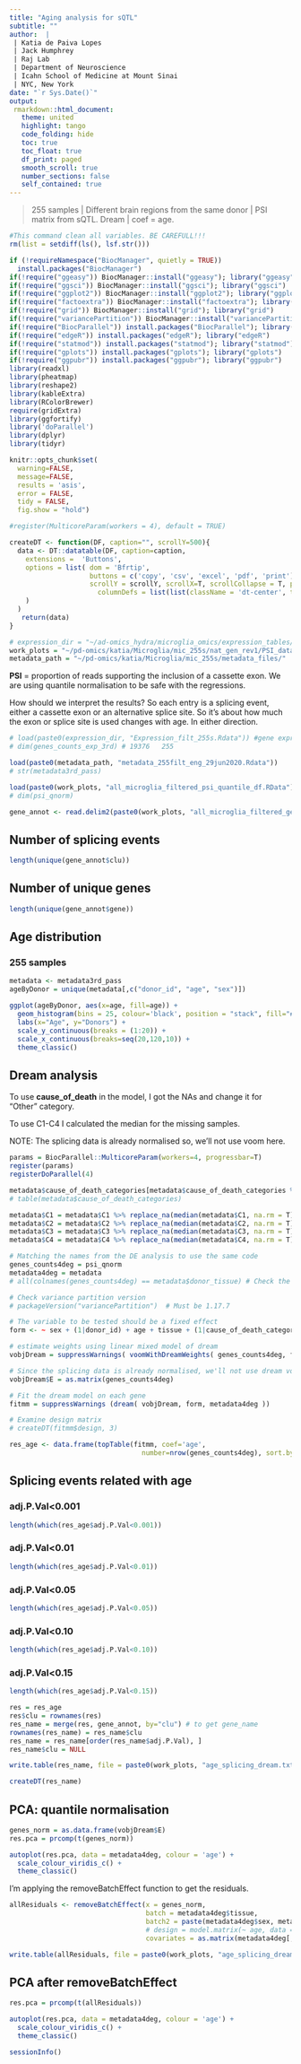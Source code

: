 ```yaml
---
title: "Aging analysis for sQTL"
subtitle: ""
author:  |
 | Katia de Paiva Lopes 
 | Jack Humphrey
 | Raj Lab
 | Department of Neuroscience
 | Icahn School of Medicine at Mount Sinai
 | NYC, New York
date: "`r Sys.Date()`"
output: 
 rmarkdown::html_document:
   theme: united
   highlight: tango
   code_folding: hide
   toc: true
   toc_float: true
   df_print: paged
   smooth_scroll: true
   number_sections: false
   self_contained: true  
---
```


> 255 samples | 
> Different brain regions from the same donor | 
> PSI matrix from sQTL. 
> Dream | coef = age.   

```r
#This command clean all variables. BE CAREFULL!!! 
rm(list = setdiff(ls(), lsf.str()))
```

```r
if (!requireNamespace("BiocManager", quietly = TRUE))
  install.packages("BiocManager")
if(!require("ggeasy")) BiocManager::install("ggeasy"); library("ggeasy")
if(!require("ggsci")) BiocManager::install("ggsci"); library("ggsci")
if(!require("ggplot2")) BiocManager::install("ggplot2"); library("ggplot2")
if(!require("factoextra")) BiocManager::install("factoextra"); library("factoextra")
if(!require("grid")) BiocManager::install("grid"); library("grid")
if(!require("variancePartition")) BiocManager::install("variancePartition"); library("variancePartition")
if(!require("BiocParallel")) install.packages("BiocParallel"); library("BiocParallel")
if(!require("edgeR")) install.packages("edgeR"); library("edgeR")
if(!require("statmod")) install.packages("statmod"); library("statmod")
if(!require("gplots")) install.packages("gplots"); library("gplots")
if(!require("ggpubr")) install.packages("ggpubr"); library("ggpubr")
library(readxl)
library(pheatmap)
library(reshape2)
library(kableExtra)
library(RColorBrewer)
require(gridExtra)
library(ggfortify)
library('doParallel')
library(dplyr)
library(tidyr)

knitr::opts_chunk$set( 
  warning=FALSE,
  message=FALSE,
  results = 'asis',
  error = FALSE,
  tidy = FALSE,
  fig.show = "hold")

#register(MulticoreParam(workers = 4), default = TRUE)
```

```r
createDT <- function(DF, caption="", scrollY=500){
  data <- DT::datatable(DF, caption=caption,
    extensions =  'Buttons',
    options = list( dom = 'Bfrtip', 
                    buttons = c('copy', 'csv', 'excel', 'pdf', 'print'), 
                    scrollY = scrollY, scrollX=T, scrollCollapse = T, paging = F,  
                      columnDefs = list(list(className = 'dt-center', targets = "_all"))
    )
  ) 
   return(data)
}
```

```r
# expression_dir = "~/ad-omics_hydra/microglia_omics/expression_tables/added_pilot_314s/expr_4brain_regions/"
work_plots = "~/pd-omics/katia/Microglia/mic_255s/nat_gen_rev1/PSI_data/"
metadata_path = "~/pd-omics/katia/Microglia/mic_255s/metadata_files/"
```

**PSI** = proportion of reads supporting the inclusion of a cassette exon. We are using quantile normalisation to be safe with the regressions.

How should we interpret the results? So each entry is a splicing event, either a cassette exon or an alternative splice site. So it's about how much the exon or splice site is used changes with age. In either direction. 
```r
# load(paste0(expression_dir, "Expression_filt_255s.Rdata")) #gene expression data
# dim(genes_counts_exp_3rd) # 19376   255

load(paste0(metadata_path, "metadata_255filt_eng_29jun2020.Rdata"))
# str(metadata3rd_pass)

load(paste0(work_plots, "all_microglia_filtered_psi_quantile_df.RData"))
# dim(psi_qnorm)

gene_annot <- read.delim2(paste0(work_plots, "all_microglia_filtered_gene_annotation.tsv"), header = T)

```

## Number of splicing events
```r
length(unique(gene_annot$clu))
```

## Number of unique genes
```r
length(unique(gene_annot$gene))
```

## Age distribution
### 255 samples 
```r
metadata <- metadata3rd_pass
ageByDonor = unique(metadata[,c("donor_id", "age", "sex")])

ggplot(ageByDonor, aes(x=age, fill=age)) +
  geom_histogram(bins = 25, colour='black', position = "stack", fill="#5c88da99") +
  labs(x="Age", y="Donors") +
  scale_y_continuous(breaks = (1:20)) +
  scale_x_continuous(breaks=seq(20,120,10)) + 
  theme_classic()

```

## Dream analysis {.tabset .tabset-fade .tabset-pills} 
To use **cause_of_death** in the model, I got the NAs and change it for "Other" category. 

To use C1-C4 I calculated the median for the missing samples. 

NOTE: The splicing data is already normalised so, we'll not use voom here. 
```r
params = BiocParallel::MulticoreParam(workers=4, progressbar=T)
register(params)
registerDoParallel(4)

metadata$cause_of_death_categories[metadata$cause_of_death_categories %in% NA] <- "Other"
# table(metadata$cause_of_death_categories)

metadata$C1 = metadata$C1 %>% replace_na(median(metadata$C1, na.rm = T))
metadata$C2 = metadata$C2 %>% replace_na(median(metadata$C2, na.rm = T))
metadata$C3 = metadata$C3 %>% replace_na(median(metadata$C3, na.rm = T))
metadata$C4 = metadata$C4 %>% replace_na(median(metadata$C4, na.rm = T))

# Matching the names from the DE analysis to use the same code 
genes_counts4deg = psi_qnorm
metadata4deg = metadata
# all(colnames(genes_counts4deg) == metadata$donor_tissue) # Check the order of columns - TRUE 

# Check variance partition version 
# packageVersion("variancePartition")  # Must be 1.17.7

# The variable to be tested should be a fixed effect
form <- ~ sex + (1|donor_id) + age + tissue + (1|cause_of_death_categories) + C1 + C2 + C3 + C4 + picard_pct_mrna_bases + picard_summed_median + picard_pct_ribosomal_bases

# estimate weights using linear mixed model of dream
vobjDream = suppressWarnings( voomWithDreamWeights( genes_counts4deg, form, metadata4deg ) ) 

# Since the splicing data is already normalised, we'll not use dream voom here. We use the Weights from Dream with the quantile normalised data.
vobjDream$E = as.matrix(genes_counts4deg)

# Fit the dream model on each gene
fitmm = suppressWarnings (dream( vobjDream, form, metadata4deg )) 

# Examine design matrix
# createDT(fitmm$design, 3)

res_age <- data.frame(topTable(fitmm, coef='age', 
                                 number=nrow(genes_counts4deg), sort.by = "p"), check.names = F)

```

## Splicing events related with age
### adj.P.Val<0.001
```r
length(which(res_age$adj.P.Val<0.001))
```

### adj.P.Val<0.01
```r
length(which(res_age$adj.P.Val<0.01))
```

### adj.P.Val<0.05
```r
length(which(res_age$adj.P.Val<0.05))
```

### adj.P.Val<0.10
```r
length(which(res_age$adj.P.Val<0.10))
```

### adj.P.Val<0.15
```r
length(which(res_age$adj.P.Val<0.15))
```

```r
res = res_age
res$clu = rownames(res)
res_name = merge(res, gene_annot, by="clu") # to get gene_name
rownames(res_name) = res_name$clu
res_name = res_name[order(res_name$adj.P.Val), ]
res_name$clu = NULL

write.table(res_name, file = paste0(work_plots, "age_splicing_dream.txt"), quote = F, sep = "\t")

createDT(res_name)
```

## PCA: quantile normalisation 
 
```r
genes_norm = as.data.frame(vobjDream$E) 
res.pca = prcomp(t(genes_norm)) 

autoplot(res.pca, data = metadata4deg, colour = 'age') +
  scale_colour_viridis_c() +
  theme_classic()

```

I'm applying the removeBatchEffect function to get the residuals. 
```r
allResiduals <- removeBatchEffect(x = genes_norm, 
                                  batch = metadata4deg$tissue, 
                                  batch2 = paste(metadata4deg$sex, metadata4deg$cause_of_death_categories),
                                  # design = model.matrix(~ age, data = metadata4deg), #force to not regress age. It didn't change the PCA. 
                                  covariates = as.matrix(metadata4deg[, c("picard_pct_mrna_bases", "picard_summed_median", "picard_pct_ribosomal_bases", "C1","C2","C3","C4" )]))

write.table(allResiduals, file = paste0(work_plots, "age_splicing_dream_residuals.txt"), quote = F, sep = "\t")
```

## PCA after removeBatchEffect
```r
res.pca = prcomp(t(allResiduals)) 

autoplot(res.pca, data = metadata4deg, colour = 'age') +
  scale_colour_viridis_c() +
  theme_classic()
```

```r
sessionInfo()
```


